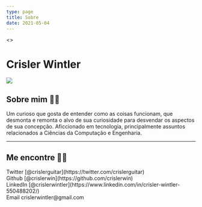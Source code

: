 ```yaml
---
type: page
title: Sobre
date: 2021-05-04
---
```

 

<>
  <h1>Crisler Wintler</h1>
  <Image
  src="/images/my.jpg"
   width={200}
  height={200}
  priority
  className="next-image"
  />
</>

## Sobre mim 👨‍💻
Um curioso que gosta de entender como as coisas funcionam, que desmonta e remonta o alvo de sua curiosidade 
para desvendar os aspectos de sua concepção. Aficcionado em tecnologia, principalmente assuntos relacionados a Ciências da
Computação e Engenharia.

---
## Me encontre 🐱‍💻
<div>
  Twitter [@crislerguitar](https://twitter.com/crislerguitar)
  <br />
  Github  [@crislerwin](https://github.com/crislerwin)
  <br />
  LinkedIn [@crislerwintler](https://www.linkedin.com/in/crisler-wintler-550488202/)
  <br />
  Email crislerwintler@gmail.com
</div>
